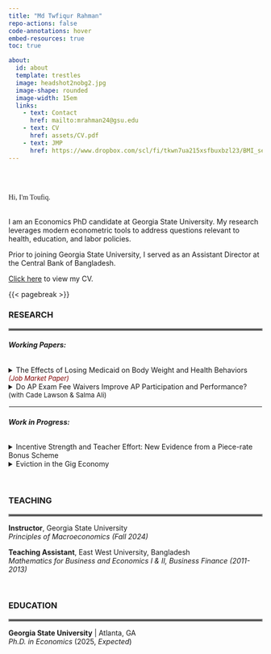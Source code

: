 ```yaml
---
title: "Md Twfiqur Rahman"
repo-actions: false
code-annotations: hover
embed-resources: true
toc: true

about:
  id: about
  template: trestles
  image: headshot2nobg2.jpg
  image-shape: rounded
  image-width: 15em
  links:
    - text: Contact
      href: mailto:mrahman24@gsu.edu
    - text: CV
      href: assets/CV.pdf
    - text: JMP
      href: https://www.dropbox.com/scl/fi/tkwn7ua215xsfbuxbzl23/BMI_sep2024.pdf?rlkey=ve1wn8v6phlzb9ro5j0t2ui46&dl=0
---
```


::: {#about}
```{=html}
<br> 
<br>

<p style="font-family: cursive; horiontal-align:left;">Hi, I'm Toufiq.</p>
```
<br>I am an Economics PhD candidate at Georgia State University. My research leverages modern econometric tools to address questions relevant to health, education, and labor policies.

Prior to joining Georgia State University, I served as an Assistant Director at the Central Bank of Bangladesh.

<a href='assets/CV.pdf'>Click here</a> to view my CV.
:::

{{< pagebreak >}}

### RESEARCH

<hr style="border:2px solid gray">

###### **Working Papers:**

```{=html}
<details>

<summary>The Effects of Losing Medicaid on Body Weight and Health Behaviors<font color="maroon"; size="2"><i> (Job Market Paper)</i></font></summary>

<p class="fulljustify">

 Tennessee’s 2005 Medicaid reform resulted in approximately 4% of the state’s childless adults losing their health insurance coverage. Leveraging this policy-induced variation, I study the effects of Medicaid disenrollment on body weight and health behaviors. Using Behavioral Risk Factor Surveillance System (BRFSS) data from 1997 to 2010, I estimate comparative case study models that compare Tennessee’s outcomes before and after the reform with those of a data-driven control group. The results suggest that the reform led to a 0.37-point increase in BMI among Tennessean childless adults, contributing to a 4% rise in the prevalence of overweight or obese (BMI≥25) within this group. The effects were large among young adults aged 20-39 and females, who likely experienced significant coverage losses due to the reform. Examining health behaviors, I find that decreased participation in moderate physical activities (e.g., brisk walking, gardening) and inclusion of less vegetable in diet explain nearly two-third of the weight gain. Finally, the findings indicate that the effects of restricting access to Medicaid on body weight and related health behaviors may not mirror those of increasing access.
<br>
<button class="button" style="vertical-align: middle" onclick="window.location.href='https://www.dropbox.com/scl/fi/tkwn7ua215xsfbuxbzl23/BMI_sep2024.pdf?rlkey=ve1wn8v6phlzb9ro5j0t2ui46&dl=0'">Paper</button>
<button class="button" style="vertical-align: middle" onclick="window.location.href='assets/BMI_slides.pdf'">TL;DR</button>
</p>
</details>

<details>
  
<summary>Do AP Exam Fee Waivers Improve AP Participation and Performance?<font size="2"> (with Cade Lawson & Salma Ali)</font></summary>
<p class="fulljustify">
We study the effects of North Carolina’s Advanced Placement (AP) exam fee
waivers on AP course enrollment, exam taking, and exam performance. By leveraging
course-level administrative data and incorporating student fixed effects, we identify the causal effects while overcoming several limitations of prior research. We find that the fee waivers increase the likelihood of an AP course to result in an exam by 4 percentage points (∼6%), but do not significantly decrease the probability of resulting in a passing score. In contrast to previous studies, we find no evidence that the waivers increased AP enrollment. Finally, we provide evidence that the fee waivers reduced racial gap in AP participation.
<br><button class="button" style="vertical-align: middle" onclick="window.location.href='mailto:mrahman24@gsu.edu'">Request Draft</button>
</p>
</details>
```
<hr style="border:1px solid white">

###### **Work in Progress:**

```{=html}
<details>

<summary>Incentive Strength and Teacher Effort: New Evidence from a Piece-rate Bonus Scheme</summary>

</details>

<details>

<summary>Eviction in the Gig Economy</summary>

</details>
```
<br>

### TEACHING

<hr style="border:2px solid gray">

**Instructor**, Georgia State University<br><em>Principles of Macroeconomics (Fall 2024)</em>

**Teaching Assistant**, East West University, Bangladesh<br><em>Mathematics for Business and Economics I & II, Business Finance (2011-2013)</em>

<br>

### EDUCATION

<hr style="border:2px solid gray">

**Georgia State University** \| Atlanta, GA<br><em>Ph.D. in Economics</em> (2025, <i>Expected</i>)
